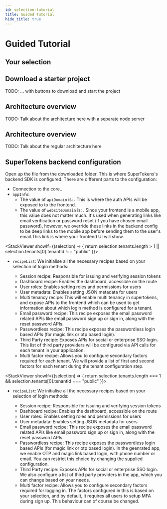 ```yaml
---
id: selection-tutorial
title: Guided Tutorial
hide_title: true
---
```



# Guided Tutorial

## Your selection

<DisplaySelection />

## Download a starter project

TODO: ... with buttons to download and start the project

<Architecture isWithSeparateNodeAuthServer={true}>

## Architecture overview

TODO: Talk about the architecture here with a separate node server

<FolderStructureSeparateNodeServer />

</Architecture>

<Architecture isWithSeparateNodeAuthServer={false}>

## Architecture overview

TODO: Talk about the regular architecture here

<FolderStructureNoSeparateNodeServer />

</Architecture>

## SuperTokens backend configuration

Open up the file <RenderBackendConfigPath /> from the downloaded folder. This is where SuperTokens's backend SDK is configured. There are different parts to the configuration:

- Connection to the core..
- `appInfo`:
    - The value of `apiDomain` is: <RenderAPIDomain />. This is where the auth APIs will be exposed to to the frontend.
    - The value of `websiteDomain` is: <RenderWebsiteDomain />. <IsMobileFrontend>Since your frontend is a mobile app, this value does not matter much. It's used when generating links like email verification or password reset (if you have chosen email password), however, we override these links in the backend config to be deep links to the mobile app before sending them to the user's email.</IsMobileFrontend><IsWebFrontend>This link is where your frontend UI will show.</IsWebFrontend>

<StackViewer 
showIf={(selection) => {
    return selection.tenants.length > 1 || selection.tenants[0].tenantId !== "public"
}}>

<ul>
<li><code>recipeList</code>: We initialise all the necessary recipes based on your selection of login methods:</li>
<ul>
<li>Session recipe: Responsible for issuing and verifying session tokens</li>
<li>Dashboard recipe: Enables the dashboard, accessible on the <RenderDashboardRoute /> route </li>
<li>User roles: Enables setting roles and permissions for users</li>
<li>User metadata: Enables setting JSON metadata for users</li>
<li>Multi tenancy recipe: This will enable multi tenancy in supertokens, and expose APIs to the frontend which can be used to get information about which login method is configured for a tenant.</li>
<IsRecipeInit recipe="emailpassword"><li> Email password recipe: This recipe exposes the email password related APIs like email password sign up or sign in, along with the reset password APIs.</li></IsRecipeInit>
<IsRecipeInit recipe="passwordless"><li> Passwordless recipe: This recipe exposes the passwordless login based APIs (for magic link or otp based login).</li></IsRecipeInit>
<IsRecipeInit recipe="thirdparty"><li> Third Party recipe: Exposes APIs for social or enterprise SSO login. This list of third party providers will be configured via API calls for each tenant in your application.</li></IsRecipeInit>
<IsRecipeInit recipe="mfa"><li> Multi factor recipe: Allows you to configure secondary factors required for each tenant. We will provide a list of first and second factors for each tenant during the tenant configuration step.</li></IsRecipeInit>
</ul>
</ul>

</StackViewer>

<StackViewer 
showIf={(selection) => {
    return selection.tenants.length === 1 && selection.tenants[0].tenantId === "public"
}}>

<ul>
<li><code>recipeList</code>: We initialise all the necessary recipes based on your selection of login methods:</li>
<ul>
<li>Session recipe: Responsible for issuing and verifying session tokens</li>
<li>Dashboard recipe: Enables the dashboard, accessible on the <RenderDashboardRoute /> route </li>
<li>User roles: Enables setting roles and permissions for users</li>
<li>User metadata: Enables setting JSON metadata for users</li>
<IsRecipeInit recipe="emailpassword"><li> Email password recipe: This recipe exposes the email password related APIs like email password sign up or sign in, along with the reset password APIs.</li></IsRecipeInit>
<IsRecipeInit recipe="passwordless"><li> Passwordless recipe: This recipe exposes the passwordless login based APIs (for magic link or otp based login). In the geenrated app, we enable OTP and magic link based login, with phone number or email. You can restrict this choice by changing the supplied configuration.</li></IsRecipeInit>
<IsRecipeInit recipe="thirdparty"><li> Third Party recipe: Exposes APIs for social or enterprise SSO login. We also configure a list of third party providers in the app, which you can change based on your needs.</li></IsRecipeInit>
<IsRecipeInit recipe="mfa"><li> Multi factor recipe: Allows you to configure secondary factors required for logging in. The factors configured in this is based on your selection, and by default, it requires all users to setup MFA during sign up. This behaviour can of course be changed.</li></IsRecipeInit>
</ul>
</ul>

</StackViewer>